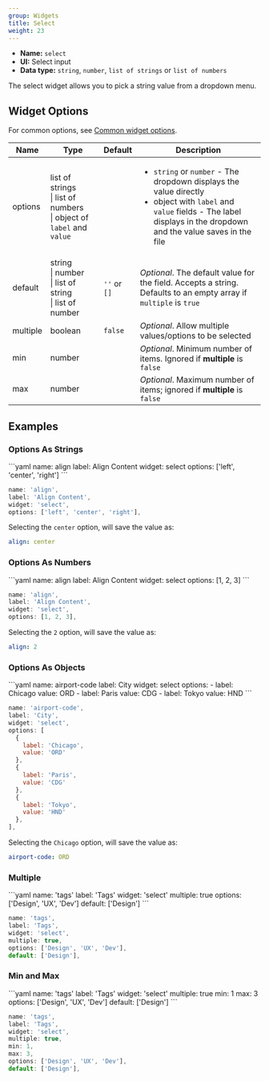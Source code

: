 ```yaml
---
group: Widgets
title: Select
weight: 23
---
```


- **Name:** `select`
- **UI:** Select input
- **Data type:** `string`, `number`, `list of strings` or `list of numbers`

The select widget allows you to pick a string value from a dropdown menu.

## Widget Options

For common options, see [Common widget options](/docs/widgets#common-widget-options).

| Name     | Type                                                                          | Default      | Description                                                                                                                                                                                           |
| -------- | ----------------------------------------------------------------------------- | ------------ | ----------------------------------------------------------------------------------------------------------------------------------------------------------------------------------------------------- |
| options  | list of strings<br />\| list of numbers<br />\| object of `label` and `value` |              | <ul><li>`string` or `number` - The dropdown displays the value directly</li><li>object with `label` and `value` fields - The label displays in the dropdown and the value saves in the file</li></ul> |
| default  | string<br />\| number<br />\| list of string<br />\| list of number           | `''` or `[]` | _Optional_. The default value for the field. Accepts a string. Defaults to an empty array if `multiple` is `true`                                                                                     |
| multiple | boolean                                                                       | `false`      | _Optional_. Allow multiple values/options to be selected                                                                                                                                              |
| min      | number                                                                        |              | _Optional_. Minimum number of items. Ignored if **multiple** is `false`                                                                                                                               |
| max      | number                                                                        |              | _Optional_. Maximum number of items; ignored if **multiple** is `false`                                                                                                                               |

## Examples

### Options As Strings

<CodeTabs>
```yaml
name: align
label: Align Content
widget: select
options: ['left', 'center', 'right']
```

```js
name: 'align',
label: 'Align Content',
widget: 'select',
options: ['left', 'center', 'right'],
```

</CodeTabs>

Selecting the `center` option, will save the value as:

```yaml
align: center
```

### Options As Numbers

<CodeTabs>
```yaml
name: align
label: Align Content
widget: select
options: [1, 2, 3]
```

```js
name: 'align',
label: 'Align Content',
widget: 'select',
options: [1, 2, 3],
```

</CodeTabs>

Selecting the `2` option, will save the value as:

```yaml
align: 2
```

### Options As Objects

<CodeTabs>
```yaml
name: airport-code
label: City
widget: select
options:
  - label: Chicago
    value: ORD
  - label: Paris
    value: CDG
  - label: Tokyo
    value: HND
```

```js
name: 'airport-code',
label: 'City',
widget: 'select',
options: [
  {
    label: 'Chicago',
    value: 'ORD'
  },
  {
    label: 'Paris',
    value: 'CDG'
  },
  {
    label: 'Tokyo',
    value: 'HND'
  },
],
```

</CodeTabs>

Selecting the `Chicago` option, will save the value as:

```yaml
airport-code: ORD
```

### Multiple

<CodeTabs>
```yaml
name: 'tags'
label: 'Tags'
widget: 'select'
multiple: true
options: ['Design', 'UX', 'Dev']
default: ['Design']
```

```js
name: 'tags',
label: 'Tags',
widget: 'select',
multiple: true,
options: ['Design', 'UX', 'Dev'],
default: ['Design'],
```

</CodeTabs>

### Min and Max

<CodeTabs>
```yaml
name: 'tags'
label: 'Tags'
widget: 'select'
multiple: true
min: 1
max: 3
options: ['Design', 'UX', 'Dev']
default: ['Design']
```

```js
name: 'tags',
label: 'Tags',
widget: 'select',
multiple: true,
min: 1,
max: 3,
options: ['Design', 'UX', 'Dev'],
default: ['Design'],
```

</CodeTabs>
